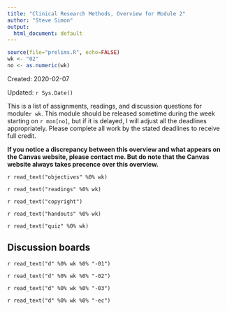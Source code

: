 ```yaml
---
title: "Clinical Research Methods, Overview for Module 2"
author: "Steve Simon"
output:
  html_document: default
---
```


```r
source(file="prelims.R", echo=FALSE)
wk <- "02"
no <- as.numeric(wk)
```

Created: 2020-02-07

Updated: `r Sys.Date()`

This is a list of assignments, readings, and discussion questions for module`r wk`. This module should be released sometime during the week starting on `r mon[no]`, but if it is delayed, I will adjust all the deadlines appropriately. Please complete all work by the stated deadlines to receive full credit.

**If you notice a discrepancy between this overview and what appears on the Canvas website, please contact me. But do note that the Canvas website always takes precence over this overview.**

`r read_text("objectives" %0% wk)`

`r read_text("readings" %0% wk)`

`r read_text("copyright")`

`r read_text("handouts" %0% wk)`

`r read_text("quiz" %0% wk)`

## Discussion boards

`r read_text("d" %0% wk %0% "-01")`

`r read_text("d" %0% wk %0% "-02")`

`r read_text("d" %0% wk %0% "-03")`

`r read_text("d" %0% wk %0% "-ec")`
